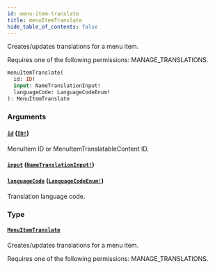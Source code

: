 ```yaml
---
id: menu-item-translate
title: menuItemTranslate
hide_table_of_contents: false
---
```


Creates/updates translations for a menu item.

Requires one of the following permissions: MANAGE_TRANSLATIONS.

```graphql
menuItemTranslate(
  id: ID!
  input: NameTranslationInput!
  languageCode: LanguageCodeEnum!
): MenuItemTranslate
```

### Arguments

#### [`id`](#) ([`ID!`](../../../developer/api-reference/scalars/id))

MenuItem ID or MenuItemTranslatableContent ID.

#### [`input`](#) ([`NameTranslationInput!`](../../../developer/api-reference/inputs/name-translation-input))

#### [`languageCode`](#) ([`LanguageCodeEnum!`](../../../developer/api-reference/enums/language-code-enum))

Translation language code.

### Type

#### [`MenuItemTranslate`](../../../developer/api-reference/objects/menu-item-translate)

Creates/updates translations for a menu item.

Requires one of the following permissions: MANAGE_TRANSLATIONS.
